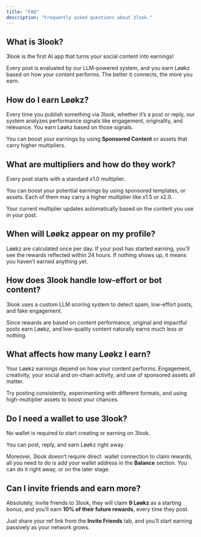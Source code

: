 ```yaml
---
title: "FAQ"
description: "Frequently asked questions about 3look."
---
```


## What is 3look?

3look is the first AI app that turns your social content into earnings\!

Every post is evaluated by our LLM-powered system, and you earn Løøkz based on how your content performs. The better it connects, the more you earn.

## How do I earn Løøkz?

Every time you publish something via 3look, whether it’s a post or reply, our system analyzes performance signals like engagement, originality, and relevance. You earn Løøkz based on those signals.

You can boost your earnings by using **Sponsored Content** or assets that carry higher multipliers.

## What are multipliers and how do they work?

Every post starts with a standard x1.0 multiplier.

You can boost your potential earnings by using sponsored templates, or assets. Each of them may carry a higher multiplier like x1.5 or x2.0.

Your current multiplier updates automatically based on the content you use in your post.

## When will Løøkz appear on my profile?

Løøkz are calculated once per day. If your post has started earning, you’ll see the rewards reflected within 24 hours. If nothing shows up, it means you haven’t earned anything yet.

## How does 3look handle low-effort or bot content?

3look uses a custom LLM scoring system to detect spam, low-effort posts, and fake engagement.

Since rewards are based on content performance, original and impactful posts earn Løøkz, and low-quality content naturally earns much less or nothing.

## What affects how many Løøkz I earn?

Your Løøkz earnings depend on how your content performs. Engagement, creativity, your social and on-chain activity, and use of sponsored assets all matter.

Try posting consistently, experimenting with different formats, and using high-multiplier assets to boost your chances.

## Do I need a wallet to use 3look?

No wallet is required to start creating or earning on 3look.

You can post, reply, and earn Løøkz right away. 

Moreover, 3look doesn’t require direct  wallet connection to claim rewards, all you need to do is add your wallet address in the **Balance** section. You can do it right away, or on the later stage.

## Can I invite friends and earn more?

Absolutely, invite friends to 3look, they will claim **9 Løøkz** as a starting bonus, and you’ll earn **10% of their future rewards**, every time they post.

Just share your ref link from the **Invite Friends** tab, and you’ll start earning passively as your network grows.